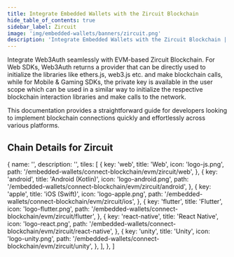 ```yaml
---
title: Integrate Embedded Wallets with the Zircuit Blockchain
hide_table_of_contents: true
sidebar_label: Zircuit
image: 'img/embedded-wallets/banners/zircuit.png'
description: 'Integrate Embedded Wallets with the Zircuit Blockchain | Embedded Wallets'
---
```



Integrate Web3Auth seamlessly with EVM-based Zircuit Blockchain. For Web SDKs, Web3Auth returns a provider that can be directly used to initialize the libraries like ethers.js, web3.js etc. and make blockchain calls, while for Mobile & Gaming SDKs, the private key is available in the user scope which can be used in a similar way to initialize the respective blockchain interaction libraries and make calls to the network.

This documentation provides a straightforward guide for developers looking to implement blockchain connections quickly and effortlessly across various platforms.

## Chain Details for Zircuit

<ChainDetailsZircuit />

  {
    name: '',
    description: '',
    tiles: [
      {
        key: 'web',
        title: 'Web',
        icon: 'logo-js.png',
        path: '/embedded-wallets/connect-blockchain/evm/zircuit/web',
      },
      {
        key: 'android',
        title: 'Android (Kotlin)',
        icon: 'logo-android.png',
        path: '/embedded-wallets/connect-blockchain/evm/zircuit/android',
      },
      {
        key: 'apple',
        title: 'iOS (Swift)',
        icon: 'logo-apple.png',
        path: '/embedded-wallets/connect-blockchain/evm/zircuit/ios',
      },
      {
        key: 'flutter',
        title: 'Flutter',
        icon: 'logo-flutter.png',
        path: '/embedded-wallets/connect-blockchain/evm/zircuit/flutter',
      },
      {
        key: 'react-native',
        title: 'React Native',
        icon: 'logo-react.png',
        path: '/embedded-wallets/connect-blockchain/evm/zircuit/react-native',
      },
      {
        key: 'unity',
        title: 'Unity',
        icon: 'logo-unity.png',
        path: '/embedded-wallets/connect-blockchain/evm/zircuit/unity',
      },
    ],
  },
]

<Tiles tileGroups={Zircuit} />
